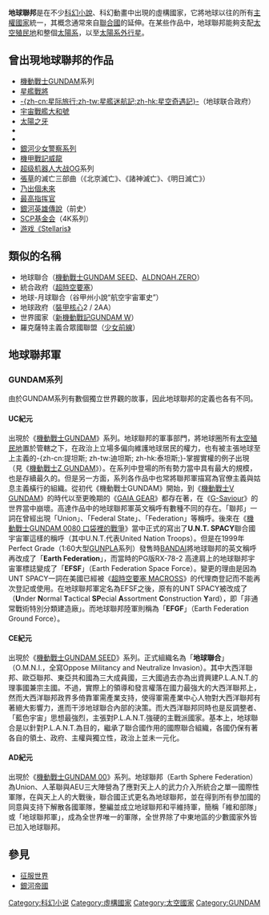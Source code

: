 {{original research|time=2012-03-21T15:27:58+00:00}}
{{unreferenced|time=2012-03-21T15:27:58+00:00}}
{{noteTA|G1=Anime
|1=zh-cn:星河战队;zh-hans:星舰战将;zh-tw:星艦戰將;zh-hk:星河戰隊;
|2=zh-cn:P.L.A.N.T.; zh-tw:P.L.A.N.T.; zh-hk:布蘭度;
|3=zh-cn:天人; zh-tw:天上人; zh-hk:天人;}}
'''地球聯邦'''是在不少[[科幻小說|科幻小說]]、科幻動畫中出現的虛構國家，它將地球以往的所有[[主權國家|主權國家]]統一，其概念通常來自[[聯合國|聯合國]]的延伸。在某些作品中，地球聯邦能夠支配[[太空殖民地|太空殖民地]]和整個[[太陽系|太陽系]]，以至[[太陽系外行星|太陽系外行星]]。

== 曾出現地球聯邦的作品 ==
* [[機動戰士GUNDAM|機動戰士GUNDAM]]系列
* [[星艦戰將|星艦戰將]]
* [[星艦奇航記|-{zh-cn:星际旅行;zh-tw:星艦迷航記;zh-hk:星空奇遇記}-]]（地球联合政府）
* [[宇宙戰艦大和號|宇宙戰艦大和號]]
* [[太陽之牙|太陽之牙]]
* {{lang|ja|コスモウォーリアー零}}
* {{lang|ja|地球連邦の興亡}}
* [[銀河少女警察系列|銀河少女警察系列]]
* [[機甲戰記威龍|機甲戰記威龍]]
* [[超级机器人大战OG|超级机器人大战OG]]系列
* [[張草|張草]]的滅亡三部曲（《北京滅亡》、《諸神滅亡》、《明日滅亡》）
* [[乃出個未來|乃出個未來]]
* [[最高指挥官|最高指挥官]]
* [[銀河英雄傳說|銀河英雄傳說]]（前史）
* [[SCP基金会|SCP基金会]]（4K系列）
*[[群星_(游戏)|游戏《Stellaris》]]

== 類似的名稱 ==
*地球聯合（[[機動戰士GUNDAM_SEED|機動戰士GUNDAM SEED]]、[[ALDNOAH.ZERO|ALDNOAH.ZERO]]）
*統合政府（[[超時空要塞|超時空要塞]]）
*地球-月球聯合（谷甲州小說“航空宇宙軍史”）
*地球政府（[[裝甲核心系列|裝甲核心]]2 / 2AA）
*世界國家（[[新機動戰記GUNDAM_W|新機動戰記GUNDAM W]]）
*羅克薩特主義合眾國聯盟（[[少女前線|少女前線]]）

==地球聯邦軍==
===GUNDAM系列===
由於GUNDAM系列有數個獨立世界觀的故事，因此地球聯邦的定義也各有不同。

====UC紀元====
出現於《[[機動戰士GUNDAM|機動戰士GUNDAM]]》系列。地球聯邦的軍事部門，將地球圈所有[[太空殖民地|太空殖民地]]置於管轄之下，在政治上立場多偏向維護地球居民的權力，也有被主張地球至上主義的-{zh-cn:提坦斯; zh-tw:迪坦斯; zh-hk:泰坦斯;}-掌握實權的例子出現（見《[[機動戰士Z_GUNDAM|機動戰士Z GUNDAM]]》）。在系列中登場的所有勢力當中具有最大的規模，也是存續最久的。但是另一方面，系列各作品中也常將聯邦軍描寫為官僚主義與姑息主義橫行的組織。從初代《機動戰士GUNDAM》開始，到《[[機動戰士V_GUNDAM|機動戰士V GUNDAM]]》的時代以至更晚期的《[[GAIA_GEAR|GAIA GEAR]]》都存在著，在《[[G-Saviour|G-Saviour]]》的世界當中崩壞。高達作品中的地球聯邦軍英文稱呼有數種不同的存在。「聯邦」一詞在曾經出現「Union」、「Federal State」、「Federation」等稱呼。後來在《[[機動戰士GUNDAM_0080_口袋裡的戰爭|機動戰士GUNDAM 0080 口袋裡的戰爭]]》當中正式的寫出了'''U.N.T. SPACY'''聯合國宇宙軍這樣的稱呼（其中U.N.T.代表United Nation Troops）。但是在1999年Perfect Grade（1:60大型[[GUNPLA|GUNPLA]]系列）發售時[[BANDAI|BANDAI]]將地球聯邦的英文稱呼再改成了「'''Earth Federation'''」，而當時的PG版RX-78-2 高達肩上的地球聯邦宇宙軍標誌變成了「'''EFSF'''」（Earth Federation Space Force）。變更的理由是因為UNT SPACY一詞在美國已經被《[[超时空要塞|超時空要塞 MACROSS]]》的代理商登記而不能再次登記或使用。在地球聯邦軍定名為EFSF之後，原有的UNT SPACY被改成了（'''U'''nder '''N'''ormal '''T'''actical '''SP'''ecial '''A'''ssortment '''C'''onstruction '''Y'''ard），即「非通常戰術特別分類建造廠」。而地球聯邦陸軍則稱為「'''EFGF'''」（Earth Federation Ground Force）。

====CE紀元====
出現於《[[機動戰士GUNDAM_SEED|機動戰士GUNDAM SEED]]》系列。正式組織名為「'''地球聯合'''」（O.M.N.I.，全寫Oppose Militancy and Neutralize Invasion）。其中大西洋聯邦、歐亞聯邦、東亞共和國為三大成員國，三大國過去亦為出資興建P.L.A.N.T.的理事國兼宗主國。不過，實際上的領導和發言權落在國力最強大的大西洋聯邦上，然而大西洋聯邦政界多倚靠軍需產業支持，使得軍需產業中心人物對大西洋聯邦有著絕大影響力，進而干涉地球聯合內部的決策。而大西洋聯邦同時也是反調整者、「藍色宇宙」思想最強烈，主張對P.L.A.N.T.強硬的主戰派國家。基本上，地球聯合是以針對P.L.A.N.T.為目的，繼承了聯合國作用的國際聯合組織，各國仍保有著各自的領土、政府、主權與獨立性，政治上並未一元化。

====AD紀元====
出現於《[[機動戰士GUNDAM_00|機動戰士GUNDAM 00]]》系列。地球聯邦（Earth Sphere Federation）為Union、人革聯與AEU三大陣營為了應對天上人的武力介入所統合之單一國際性軍隊，在與天上人的大戰後，聯合國正式更名為地球聯邦，並在得到所有參加國的同意與支持下解散各國軍隊，整編並成立地球聯邦和平維持軍，簡稱「維和部隊」或「地球聯邦軍」，成為全世界唯一的軍隊，全世界除了中東地區的少數國家外皆已加入地球聯邦。

==參見==
* [[征服世界|征服世界]]
* [[銀河帝國|銀河帝國]]

{{DEFAULTSORT:Earth Federation}}
[[Category:科幻小说|Category:科幻小说]]
[[Category:虛構國家|Category:虛構國家]]
[[Category:太空國家|Category:太空國家]]
[[Category:GUNDAM|Category:GUNDAM]]